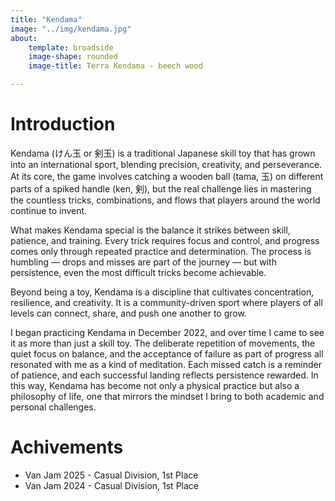 ```yaml
---
title: "Kendama"
image: "../img/kendama.jpg"
about:
    template: broadside
    image-shape: rounded
    image-title: Terra Kendama - beech wood

---
```


# Introduction
Kendama (けん玉 or 剣玉) is a traditional Japanese skill toy that has grown into an international sport, blending precision, creativity, and perseverance. At its core, the game involves catching a wooden ball (tama, 玉) on different parts of a spiked handle (ken, 剣), but the real challenge lies in mastering the countless tricks, combinations, and flows that players around the world continue to invent.

What makes Kendama special is the balance it strikes between skill, patience, and training. Every trick requires focus and control, and progress comes only through repeated practice and determination. The process is humbling — drops and misses are part of the journey — but with persistence, even the most difficult tricks become achievable.

Beyond being a toy, Kendama is a discipline that cultivates concentration, resilience, and creativity. It is a community-driven sport where players of all levels can connect, share, and push one another to grow.

I began practicing Kendama in December 2022, and over time I came to see it as more than just a skill toy. The deliberate repetition of movements, the quiet focus on balance, and the acceptance of failure as part of progress all resonated with me as a kind of meditation. Each missed catch is a reminder of patience, and each successful landing reflects persistence rewarded. In this way, Kendama has become not only a physical practice but also a philosophy of life, one that mirrors the mindset I bring to both academic and personal challenges.

# Achivements
- Van Jam 2025 - Casual Division, 1st Place
- Van Jam 2024 - Casual Division, 1st Place
